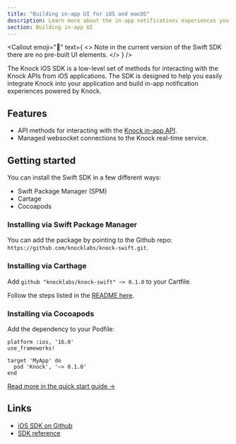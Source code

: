 ```yaml
---
title: "Building in-app UI for iOS and macOS"
description: Learn more about the in-app notifications experiences you can build for iOS and macOS applications with Knock.
section: Building in-app UI
---
```


<Callout
  emoji="🌠"
  text={
    <>
      <span className="font-bold">Note</span> in the current version of the
      Swift SDK there are no pre-built UI elements.
    </>
  }
/>

The Knock iOS SDK is a low-level set of methods for interacting with the Knock APIs from iOS applications. The SDK is designed to help you easily integrate Knock into your application and build in-app notification experiences powered by Knock.

## Features

- API methods for interacting with the [Knock in-app API](/in-app-ui/api-overview).
- Managed websocket connections to the Knock real-time service.

## Getting started

You can install the Swift SDK in a few different ways:

- Swift Package Manager (SPM)
- Cartage
- Cocoapods

### Installing via Swift Package Manager

You can add the package by pointing to the Github repo: `https://github.com/knocklabs/knock-swift.git`.

### Installing via Carthage

Add `github "knocklabs/knock-swift" ~> 0.1.0` to your Cartfile.

Follow the steps listed in the [README here](https://github.com/knocklabs/knock-swift#carthage).

### Installing via Cocoapods

Add the dependency to your Podfile:

```
platform :ios, '16.0'
use_frameworks!

target 'MyApp' do
  pod 'Knock', '~> 0.1.0'
end
```

[Read more in the quick start guide ->](/sdks/ios/quick-start)

## Links

- [iOS SDK on Github](https://github.com/knocklabs/knock-swift)
- [SDK reference](/sdks/ios/reference)

